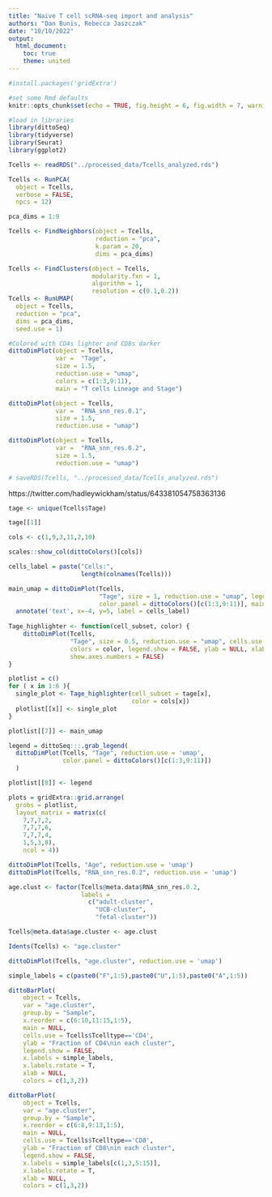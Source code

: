 ```yaml
---
title: "Naive T cell scRNA-seq import and analysis"
authors: "Dan Bunis, Rebecca Jaszczak"
date: "10/10/2022"
output:
  html_document:
    toc: true
    theme: united
---
```


```r
#install.packages('gridExtra')
```

```r
#set some Rmd defaults
knitr::opts_chunk$set(echo = TRUE, fig.height = 6, fig.width = 7, warning = F)

#load in libraries
library(dittoSeq)
library(tidyverse)
library(Seurat)
library(ggplot2)
```

```r
Tcells <- readRDS("../processed_data/Tcells_analyzed.rds")
```

```r
Tcells <- RunPCA(
  object = Tcells,
  verbose = FALSE,
  npcs = 12)

pca_dims = 1:9

Tcells <- FindNeighbors(object = Tcells,
                        reduction = "pca",
                        k.param = 20,
                        dims = pca_dims)

Tcells <- FindClusters(object = Tcells,
                       modularity.fxn = 1,
                       algorithm = 1,
                       resolution = c(0.1,0.2))
Tcells <- RunUMAP(
  object = Tcells,
  reduction = "pca",
  dims = pca_dims,
  seed.use = 1)
```

```r
#Colored with CD4s lighter and CD8s darker 
dittoDimPlot(object = Tcells, 
             var =  "Tage",
             size = 1.5,
             reduction.use = "umap",
             colors = c(1:3,9:11),
             main = "T cells Lineage and Stage")

dittoDimPlot(object = Tcells, 
             var =  "RNA_snn_res.0.1",
             size = 1.5,
             reduction.use = "umap")

dittoDimPlot(object = Tcells, 
             var =  "RNA_snn_res.0.2",
             size = 1.5,
             reduction.use = "umap")
```

```r
# saveRDS(Tcells, "../processed_data/Tcells_analyzed.rds")
```


https://twitter.com/hadleywickham/status/643381054758363136

```r
tage <- unique(Tcells$Tage)

tage[[1]]

cols <- c(1,9,3,11,2,10)

scales::show_col(dittoColors()[cols])
```

```r
cells_label = paste("Cells:",
                    length(colnames(Tcells)))

main_umap = dittoDimPlot(Tcells,
                         "Tage", size = 1, reduction.use = "umap", legend.show = FALSE,
                         color.panel = dittoColors()[c(1:3,9:11)], main = NULL) +
  annotate('text', x=-4, y=5, label = cells_label)
  
Tage_highlighter <- function(cell_subset, color) {
    dittoDimPlot(Tcells,
                 "Tage", size = 0.5, reduction.use = "umap", cells.use = Tcells$Tage==cell_subset,
                 colors = color, legend.show = FALSE, ylab = NULL, xlab = NULL, main = NULL,
                 show.axes.numbers = FALSE)
}

plotlist = c()
for ( x in 1:6 ){
  single_plot <- Tage_highlighter(cell_subset = tage[x],
                                  color = cols[x])
  plotlist[[x]] <- single_plot
}

plotlist[[7]] <- main_umap

legend = dittoSeq:::.grab_legend(
  dittoDimPlot(Tcells, "Tage", reduction.use = 'umap',
               color.panel = dittoColors()[c(1:3,9:11)])
  )

plotlist[[8]] <- legend
```

```r
plots = gridExtra::grid.arrange(
  grobs = plotlist,
  layout_matrix = matrix(c(
    7,7,7,2,
    7,7,7,6,
    7,7,7,4,
    1,5,3,8),
    ncol = 4))
```

```r
dittoDimPlot(Tcells, "Age", reduction.use = 'umap')
dittoDimPlot(Tcells, "RNA_snn_res.0.2", reduction.use = 'umap')

age.clust <- factor(Tcells@meta.data$RNA_snn_res.0.2, 
                    labels = 
                      c("adult-cluster",
                        "UCB-cluster",
                        "fetal-cluster"))

Tcells@meta.data$age.cluster <- age.clust

Idents(Tcells) <- "age.cluster"

dittoDimPlot(Tcells, "age.cluster", reduction.use = 'umap')
```

```r
simple_labels = c(paste0("F",1:5),paste0("U",1:5),paste0("A",1:5))

dittoBarPlot(
    object = Tcells,
    var = "age.cluster",
    group.by = "Sample",
    x.reorder = c(6:10,11:15,1:5),
    main = NULL, 
    cells.use = Tcells$Tcelltype=='CD4', 
    ylab = "Fraction of CD4\nin each cluster", 
    legend.show = FALSE,
    x.labels = simple_labels,
    x.labels.rotate = T,
    xlab = NULL, 
    colors = c(1,3,2))

dittoBarPlot(
    object = Tcells,
    var = "age.cluster",
    group.by = "Sample",
    x.reorder = c(6:8,9:13,1:5),
    main = NULL, 
    cells.use = Tcells$Tcelltype=='CD8', 
    ylab = "Fraction of CD8\nin each cluster", 
    legend.show = FALSE,
    x.labels = simple_labels[c(1,3,5:15)],
    x.labels.rotate = T,
    xlab = NULL, 
    colors = c(1,3,2))
```


